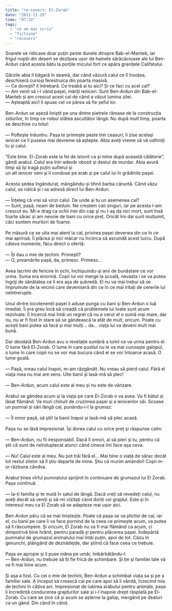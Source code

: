```yaml
---
title: "re-covers: El-Zorab"
date: "2011-11-29"
time: "07:32"
tags:
  - "ce am mai scris"
  - "fictiune"
  - "recovers"
---
```

Soarele se ridicase doar puțin peste dunele dinspre Bab-el-Manteb, iar frigul nopții din deșert se dezlipea ușor de hainele sărăcăcioase ale lui Ben-Ardun când acesta bătu la porțile micului fort ce apăra granițele Califatului.\
\
Gărzile abia îl băgară în seamă, dar când văzură calul ce îl însoțea, deschiseră curioși ferestruica din poarta masivă.\
--- Ce dorești? îl întrebară. Ce treabă ai tu aici? Și ce faci cu acel cal?\
--- Am venit să i-l vând pașei, măriți ieniceri. Sunt Ben-Ardun din Bab-el-Manteb și am crescut acest cal de când a văzut lumina zilei.\
--- Așteaptă aici! îi spuse cel ce părea să fie șeful lor.\
\
Ben-Ardun se așeză liniștit pe una dintre pietrele rămase de la construcția zidurilor, în timp ce roibul stătea ascultător lângă. Nu după mult timp, poarta se deschise cu totul:\
\
--- Poftește înăuntru. Pașa te primește peste trei ceasuri, îi zise același ienicer ce îi pusese mai devreme să aștepte. Abia aveți vreme să vă odihniți tu și calul.\
\
"Este bine. El-Zorab este la fel de istovit ca și mine după această călătorie", gândi arabul. Calul era într-adevăr obosit și destul de murdar. Abia avură timp să își tragă puțin sufletul și\
un alt ienicer veni și îi conduse pe arab și pe calul lui în grădinile pașei.\
\
Acesta ședea îngândurat, mângâindu-și tihnit barba căruntă. Când văzu calul, se ridică și i se adresă direct lui Ben-Ardun:\
\
--- Înțeleg că vrei să vinzi calul. De unde ai tu un asemenea cal?\
--- Sunt, pașă, neam de beduin. Ne creștem caii singuri, iar pe acesta l-am crescut eu. Mi-e drag ca ochii mei din cap și nu l-aș da nici mort, sunt însă foarte sărac și am nevoie de bani cu orice preț. Oricât îmi dai sunt mulțumit, căci suntem muritori de foame.\
\
Pe măsură ce se uita mai atent la cal, privirea pașei devenea din ce în ce mai aprinsă. Îi plăcea și nici măcar nu încerca să ascundă acest lucru. După câteva momente, făcu direct o ofertă:\
\
--- Îți dau o mie de țechini. Primești?\
--- O, preamărite pașă, da, primesc. Primesc...\
\
Avea lacrimi de fericire în ochi, închipuindu-și anii de bunăstare ce vor urma. Suma era enormă. Copii lui vor merge la școală, nevasta i se va putea îngriji de sănătatea ce îi era așa de șubredă. El nu va mai trebui să se împrumute de la vecinii care deveniseră din ce în ce mai iritați de cererile lui neîntrerupte.\
\
Unul dintre locotenenții pașei îi aduse punga cu bani și Ben-Ardun o luă imediat. Îi era greu încă să creadă că problemele lui toate sunt acum rezolvate. Îl încercă mai întâi un regret că nu a cerut el o sumă mai mare, dar nu, nu ar fi fost în stare să se gândească la atât de mult, oricum. Poate cu acești bani putea să facă și mai mulți... da... viața lui va deveni mult mai bună.\
\
Dar deodată Ben-Ardun avu o revelație sumbră a lumii ce va urma pentru el. O lume fără El-Zorab. O lume în care pustiul nu le va mai cunoaște galopul, o lume în care copii nu se vor mai bucura când ei se vor întoarce acasă. O lume goală.\
\
--- Pașă, vreau calul înapoi, m-am răzgândit. Nu vreau să pierd calul. Fără el viața mea nu mai are sens. Uite banii și lasă-mă să plec!\
\
--- Ben-Ardun, acum calul este al meu și nu este de vânzare.\
\
Arabul se gândea acum și la viața pe care El-Zorab o va avea. Va fi bătut și lăsat flămând. Va muri chinuit de cruzimea pașei și a ienicerilor săi. Scoase un pumnal și sări lângă cal, punându-i-l la grumaz:\
\
--- Îl omor pașă, să știi! Ia banii înapoi și lasă-mă să plec acasă.\
\
Pașa nu se lăsă impresionat. Își dorea calul cu orice preț și răspunse calm:\
\
--- Ben-Ardun, nu fii iresponsabil. Dacă îl omori, ai să pieri și tu, pentru că știi că sunt de neînduplecat atunci când cineva îmi face așa ceva.\
\
--- Nu! Calul este al meu. Nu pot trăi fără el... Mai bine o viață de sărac decât tot restul zilelor să îl știu departe de mine. Știu că murim amândoi! Copii m-or răzbuna cândva.\
\
Arabul ținea vîrful pumnalului sprijinit în continuare de grumazul lui El Zorab. Pașa continuă:\
\
--- Ia-ți familia și te mută în satul de lângă. Dacă vreți să revedeți calul, nu aveți decât să veniți și să-mi vizitați când doriți voi grajdul. Este și în interesul meu ca El Zorab să se adapteze mai ușor aici.\
\
Ben-Ardun păru că se mai liniștește. Poate că pașa se va plictisi de cal, iar el, cu banii pe care îi va face pornind de la ceea ce primește acum, va putea să îl răscumpere. Și oricum, El Zorab nu va fi mai flămând ca acum, ci dimpotrivă bine hrănit, pentru paradă și pentru plăcerea pașei. Îndepărtă pumnalul de grumazul animalului mai întâi puțin, apoi de tot. Căzu în genunchi, plângând de deznădejde, dar știind că face ceea ce trebuie.\
\
Pașa se apropie și îi puse mâna pe umăr, îmbărbătându-l:\
--- Ben-Ardun, nu trebuie să îți fie frică de schimbare. Și ție și familiei tale vă va fi mai bine acum.\
\
Și așa a fost. Cu cei o mie de țechini, Ben-Ardun a schimbat viața sa și pe a familiei sale. A început să crească cai pe care apoi să îi vândă, înzecind mia de țechini în câțiva ani. Impresionat de iubirea arabului pentru animale, pașa îi încredință conducerea grajdurilor sale și i-l înapoie drept răsplată pe El-Zorab. Cu care se zice că și acum se așterne la galop, mergând pe dealuri ca un gând. Din când în când.